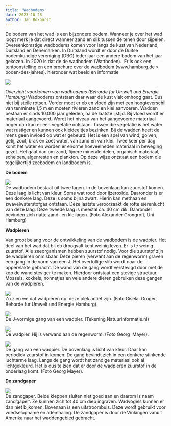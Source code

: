 ```yaml
---
title: 'Wadbodems'
date: 2023-10-28
author: Jan Bokhorst
---
```






De bodem van het wad is een bijzondere bodem. Wanneer je over het wad loopt merk je dat direct wanneer zand en slik tussen de tenen door sijpelen.
Overeenkomstige wadbodems komen voor langs de kust van Nederland, Duitsland en Denemarken.
In Duitsland wordt er door de Duitse bodemkundige vereniging (DBG) ieder jaar een andere bodem van het jaar gekozen. In 2020 is dat de de wadbodem (Wattboden).  Er is ook een tentoonstelling en een brochure over de wadbodem (www.hamburg.de > boden-des-jahres). hieronder wat beeld en informatie  



![](../img/1%20kaart%20dendu%20nlb-1920w.jpg)

*Overzicht voorkomen van wadbodems (Behorde fur Umwelt und Energie Hamburg)*
Wadbodems ontstaan daar waar de kust vlak omhoog gaat. Dus niet bij steile rotsen. Verder moet er eb en vloed zijn met een hoogteverschil van tenminste 1,5 m en moeten rivieren zand en klei aanvoeren. Wadden bestaan er sinds 10.000 jaar geleden, na de laatste ijstijd. Bij vloed wordt er materiaal aangevoerd. Wordt het niveau van het aangevoerde materiaal hoger dan kan er een vegetatie ontstaan. Tussen die vegetatie is het water wat rustiger en kunnen ook kleideeltjes bezinken.
Bij de wadden heeft de mens geen invloed op wat er gebeurd. Het is een spel van wind, golven, getij, zout, brak en zoet water, van zand en van klei. Twee keer per dag komt het water en worden er enorme hoeveelheden materiaal in beweging gezet. Het gaat dan om zand, fijnere minerale delen, organisch materiaal, schelpen, algenresten en plankton. Op deze wijze ontstaat een bodem die tegelijkertijd zeebodem en landbodem is.  



**De bodem**

![](../img/2%20twee%20lagen-1920w.JPG)   
De wadbodem bestaat uit twee lagen. In de bovenlaag kan zuurstof komen. Deze laag is licht van kleur. Soms wat rood door ijzeroxide. Daaronder is er een donkere laag. Deze is soms bijna zwart. Hierin kan methaan en zwavelwaterstofgas ontstaan. Deze laatste veroorzaakt de rotte eierenlucht van deze laag. Deze tweede laag is meestal ca. 40 cm dik. Daaronder bevinden zich natte zand- en kleilagen. (Foto Alexander Grongroft, Uni Hamburg)


**Wadpieren**

Van groot belang voor de ontwikkeling van de wadbodem is de wadpier. Het deel van het wad dat bij eb droogvalt kent weinig leven. Er is te weinig zuurstof. Alle zeeorganismen hebben zuurstof nodig. Voor die zuurstof zijn de wadpieren onmisbaar. Deze pieren (verwant aan de regenworm) graven een gang in de vorm van een J. Het overtollige slib wordt naar de oppervlakte gebracht. De wand van de gang wordt verstevigd door met de kop de wand steviger te maken. Hierdoor ontstaat een stevige structuur. Mossels, kokkels, nonnetjes en vele andere dieren gebruiken deze gangen van de wadpieren. 

![](../img/3%20hoopjes%20wadwormen-1920w.JPG)   
Zo zien we dat wadpieren op  deze plek actief zijn. (Foto Gisela  Groger, Behorde fur Umwelt und Energie Hamburg). 


![](../img/3%20j%20gang%20wadpier-1920w.jpg)   
De J-vormige gang van een wadpier. (Tekening Natuurinformatie.nl)



![](../img/8%20foto%20wadpier%20bew-1920w.jpg)   
De wadpier. Hij is verwand aan de regenworm. (Foto Georg  Mayer).


![](../img/gang%20van%20de%20wadpier-1920w.JPG)   
De gang van een wadpier. De bovenlaag is licht van kleur. Daar kan periodiek zuurstof in komen. De gang bevindt zich in een donkere stinkende luchtarme laag. Langs de gang wordt het zandige materiaal ook al lichtgekleurd. Het is dus te zien dat er door de wadpieren zuurstof in de onderlaag komt. (Foto Georg Mayer). 


**De zandgaper**

![](../img/mossel%20bew-1920w.jpg)   
De zandgaper. Beide kleppen sluiten niet goed aan en daarom is naam zand'gaper'. Ze kunnen zich tot 40 cm diep ingraven. Wadvogels kunnen er dan niet bijkomen. Bovenaan is een uitstroombuis. Deze wordt gebruikt voor voedselopname en ademhaling. De zandgaper is door de Vinkingen vanuit Amerika naar het waddengebied gebracht. 










